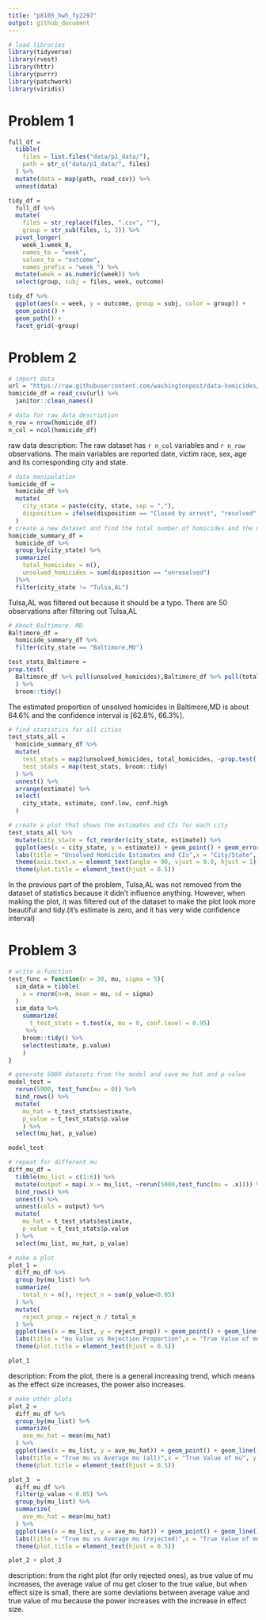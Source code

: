 ```yaml
---
title: "p8105_hw5_fy2297"
output: github_document
---
```


```r
# load libraries
library(tidyverse)
library(rvest)
library(httr)
library(purrr)
library(patchwork)
library(viridis)
```

# Problem 1
```r
full_df = 
  tibble(
    files = list.files("data/p1_data/"),
    path = str_c("data/p1_data/", files)
  ) %>% 
  mutate(data = map(path, read_csv)) %>% 
  unnest(data)

tidy_df = 
  full_df %>% 
  mutate(
    files = str_replace(files, ".csv", ""),
    group = str_sub(files, 1, 3)) %>% 
  pivot_longer(
    week_1:week_8,
    names_to = "week",
    values_to = "outcome",
    names_prefix = "week_") %>% 
  mutate(week = as.numeric(week)) %>% 
  select(group, subj = files, week, outcome)

tidy_df %>% 
  ggplot(aes(x = week, y = outcome, group = subj, color = group)) + 
  geom_point() + 
  geom_path() + 
  facet_grid(~group)
```

# Problem 2
```r
# import data
url = "https://raw.githubusercontent.com/washingtonpost/data-homicides/master/homicide-data.csv"
homicide_df = read_csv(url) %>% 
  janitor::clean_names()
```

```r
# data for raw data description
n_row = nrow(homicide_df)
n_col = ncol(homicide_df)
```
raw data description:
The raw dataset has `r n_col` variables and `r n_row` observations. The main variables are reported date, victim race, sex, age and its corresponding city and state.

```r
# data manipulation
homicide_df = 
  homicide_df %>% 
  mutate(
    city_state = paste(city, state, sep = ","),
    disposition = ifelse(disposition == "Closed by arrest", "resolved", "unresolved")
  )
# create a new dataset and find the total number of homicides and the number of unsolved homicides within cities
homicide_summary_df =
  homicide_df %>% 
  group_by(city_state) %>% 
  summarize(
    total_homicides = n(),
    unsolved_homicides = sum(disposition == "unresolved")
  )%>% 
  filter(city_state != "Tulsa,AL") 
```
Tulsa,AL was filtered out because it should be a typo. There are 50 observations after filtering out Tulsa,AL

```r
# About Baltimore, MD
Baltimore_df =  
  homicide_summary_df %>% 
  filter(city_state == "Baltimore,MD")

test_stats_Baltimore = 
prop.test(
  Baltimore_df %>% pull(unsolved_homicides),Baltimore_df %>% pull(total_homicides)
  ) %>% 
  broom::tidy()
```
The estimated proportion of unsolved homicides in Baltimore,MD is about 64.6% and the confidence interval is [62.8%, 66.3%].

```r
# find statistics for all cities
test_stats_all = 
  homicide_summary_df %>% 
  mutate(
    test_stats = map2(unsolved_homicides, total_homicides, ~prop.test(.x, .y)),
    test_stats = map(test_stats, broom::tidy)
  ) %>% 
  unnest() %>% 
  arrange(estimate) %>% 
  select(
    city_state, estimate, conf.low, conf.high
  )
```

```r
# create a plot that shows the estimates and CIs for each city
test_stats_all %>%
  mutate(city_state = fct_reorder(city_state, estimate)) %>% 
  ggplot(aes(x = city_state, y = estimate)) + geom_point() + geom_errorbar(aes(ymin = conf.low, ymax = conf.high)) +
  labs(title = "Unsolved Homicide Estimates and CIs",x = "City/State", y = "Proportions of Unsolved Homicides") +
  theme(axis.text.x = element_text(angle = 90, vjust = 0.9, hjust = 1)) +
  theme(plot.title = element_text(hjust = 0.5)) 
```
In the previous part of the problem, Tulsa,AL was not removed from the dataset of statistics because it didn't influence anything. However, when making the plot, it was filtered out of the dataset to make the plot look more beautiful and tidy.(it's estimate is zero, and it has very wide confidence interval)

# Problem 3
```r
# write a function
test_func = function(n = 30, mu, sigma = 5){
  sim_data = tibble(
    x = rnorm(n=n, mean = mu, sd = sigma)
  )
  sim_data %>% 
    summarize(
      t_test_stats = t.test(x, mu = 0, conf.level = 0.95)
     %>% 
    broom::tidy() %>% 
    select(estimate, p.value)
    )
}

# generate 5000 datasets from the model and save mu_hat and p-value
model_test =
  rerun(5000, test_func(mu = 0)) %>% 
  bind_rows() %>% 
  mutate(
    mu_hat = t_test_stats$estimate,
    p_value = t_test_stats$p.value
    ) %>% 
  select(mu_hat, p_value)

model_test

```

```r
# repeat for different mu
diff_mu_df = 
  tibble(mu_list = c(1:6)) %>% 
  mutate(output = map(.x = mu_list, ~rerun(5000,test_func(mu = .x)))) %>% 
  bind_rows() %>% 
  unnest() %>% 
  unnest(cols = output) %>% 
  mutate(
    mu_hat = t_test_stats$estimate,
    p_value = t_test_stats$p.value
  ) %>% 
  select(mu_list, mu_hat, p_value)
```

```r
# make a plot
plot_1 =
  diff_mu_df %>% 
  group_by(mu_list) %>% 
  summarize(
    total_n = n(), reject_n = sum(p_value<0.05)
  ) %>% 
  mutate(
    reject_prop = reject_n / total_n
  ) %>% 
  ggplot(aes(x = mu_list, y = reject_prop)) + geom_point() + geom_line()+
  labs(title = "mu Value vs Rejection Proportion",x = "True Value of mu", y = "Rejection Proportion") +
  theme(plot.title = element_text(hjust = 0.5)) 

plot_1
```
description: From the plot, there is a general increasing trend, which means as the effect size increases, the power also increases.

```r
# make other plots
plot_2 =
  diff_mu_df %>% 
  group_by(mu_list) %>% 
  summarize(
    ave_mu_hat = mean(mu_hat)
  ) %>% 
  ggplot(aes(x = mu_list, y = ave_mu_hat)) + geom_point() + geom_line()+
  labs(title = "True mu vs Average mu (all)",x = "True Value of mu", y = "Average Value of mu") +
  theme(plot.title = element_text(hjust = 0.5)) 
```

```r
plot_3  = 
  diff_mu_df %>% 
  filter(p_value < 0.05) %>% 
  group_by(mu_list) %>% 
  summarize(
    ave_mu_hat = mean(mu_hat)
  ) %>% 
  ggplot(aes(x = mu_list, y = ave_mu_hat)) + geom_point() + geom_line()+
  labs(title = "True mu vs Average mu (rejected)",x = "True Value of mu", y = "Average Value of mu") +
  theme(plot.title = element_text(hjust = 0.5)) 
```

```r
plot_2 + plot_3
```
description: from the right plot (for only rejected ones), as true value of mu increases, the average value of mu get closer to the true value, but when effect size is small, there are some deviations between average value and true value of mu because the power increases with the increase in effect size.